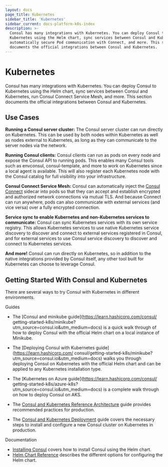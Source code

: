 ```yaml
---
layout: docs
page_title: Kubernetes
sidebar_title: 'Kubernetes'
sidebar_current: docs-platform-k8s-index
description: >-
  Consul has many integrations with Kubernetes. You can deploy Consul to
  Kubernetes using the Helm chart, sync services between Consul and Kubernetes,
  automatically secure Pod communication with Connect, and more. This section
  documents the official integrations between Consul and Kubernetes.
---
```


# Kubernetes

Consul has many integrations with Kubernetes. You can deploy Consul
to Kubernetes using the Helm chart, sync services between Consul and
Kubernetes, run Consul Connect Service Mesh, and more.
This section documents the official integrations between Consul and Kubernetes.

## Use Cases

**Running a Consul server cluster:** The Consul server cluster can run directly
on Kubernetes. This can be used by both nodes within Kubernetes as well as
nodes external to Kubernetes, as long as they can communicate to the server
nodes via the network.

**Running Consul clients:** Consul clients can run as pods on every node
and expose the Consul API to running pods. This enables many Consul tools
such as envconsul, consul-template, and more to work on Kubernetes since a
local agent is available. This will also register each Kubernetes node with
the Consul catalog for full visibility into your infrastructure.

**Consul Connect Service Mesh:**
Consul can automatically inject the [Consul Connect](/docs/connect/index.html)
sidecar into pods so that they can accept and establish encrypted
and authorized network connections via mutual TLS. And because Connect
can run anywhere, pods can also communicate with external services (and
vice versa) over a fully encrypted connection.

**Service sync to enable Kubernetes and non-Kubernetes services to communicate:**
Consul can sync Kubernetes services with its own service registry. This allows
Kubernetes services to use native Kubernetes service discovery to discover
and connect to external services registered in Consul, and for external services
to use Consul service discovery to discover and connect to Kubernetes services.

**And more!** Consul can run directly on Kubernetes, so in addition to the
native integrations provided by Consul itself, any other tool built for
Kubernetes can choose to leverage Consul.

## Getting Started With Consul and Kubernetes

There are several ways to try Consul with Kubernetes in different environments.

Guides

- The [Consul and minikube guide](https://learn.hashicorp.com/consul/
  getting-started-k8s/minikube?utm_source=consul.io&utm_medium=docs) is a quick walk through of how to deploy Consul with the official Helm chart on a local instance of Minikube.

- The [Deploying Consul with Kubernetes guide](https://learn.hashicorp.com/
  consul/getting-started-k8s/minikube?utm_source=consul.io&utm_medium=docs)
  walks you through deploying Consul on Kubernetes with the official Helm chart and can be applied to any Kubernetes installation type.

- The [Kubernetes on Azure guide](https://learn.hashicorp.com/consul/
  getting-started-k8s/azure-k8s?utm_source=consul.io&utm_medium=docs) is a complete walk through on how to deploy Consul on AKS.

- The [Consul and Kubernetes Reference Architecture](https://learn.hashicorp.com/consul/day-1-operations/kubernetes-reference?utm_source=consul.io&utm_medium=docs) guide provides recommended practices for production.

- The [Consul and Kubernetes Deployment](https://learn.hashicorp.com/consul/day-1-operations/kubernetes-deployment-guide?utm_source=consul.io&utm_medium=docs) guide covers the necessary steps to install and configure a new Consul cluster on Kubernetes in production.

Documentation

- [Installing Consul](/docs/platform/k8s/run.html) covers how to install Consul using the Helm chart.
- [Helm Chart Reference](/docs/platform/k8s/helm.html) describes the different options for configuring the Helm chart.
